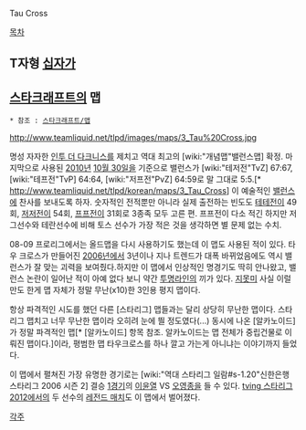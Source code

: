 Tau Cross

[[목차]]

== T자형 [[십자가]] ==

== [[스타크래프트]]의 맵 ==
 * 참조 : [[스타크래프트/맵]]

http://www.teamliquid.net/tlpd/images/maps/3_Tau%20Cross.jpg

명성 자자한 [[인투 더 다크니스]]를 제치고 역대 최고의 [wiki:"개념맵"밸런스맵] 확정. 마지막으로 사용된 [[2010년]] [[10월 30일]]을 기준으로 밸런스가  [wiki:"테저전"TvZ] 67:67, [wiki:"테프전"TvP] 64:64, [wiki:"저프전"PvZ] 64:59로 말 그대로 5:5.[* http://www.teamliquid.net/tlpd/korean/maps/3_Tau_Cross] 이 예술적인 [[밸런스]]에 찬사를 보내도록 하자. 숫자적인 전적뿐만 아니라 실제 출전하는 빈도도 [[테테전]]이 49회, [[저저전]]이 54회, [[프프전]]이 31회로 3종족 모두 고른 편. 프프전이 다소 적긴 하지만 저그선수와 테란선수에 비해 토스 선수가 가장 적은 것을 생각하면 별 문제 없는 수치.

08-09 프로리그에서는 올드맵을 다시 사용하기도 했는데 이 맵도 사용된 적이 있다. 타우 크로스가 만들어진 [[2006년]]에서 3년이나 지나 트렌드가 대폭 바뀌었음에도 역시 밸런스가 잘 맞는 괴력을 보여줬다.하지만 이 맵에서 인상적인 명경기도 딱히 안나왔고, 밸런스 논란이 일어난 적이 아예 없다 보니 약간 [[투명라인]]의 끼가 있다. [[지못미]] 사실 이럴 만도 한게 맵 자체가 정말 무난(x10)한 3인용 평지 맵이다.

항상 파격적인 시도를 했던 다른 [스타리그] 맵들과는 달리 상당히 무난한 맵이다. 스타리그 맵치고 너무 무난한 맵이라 오히려 눈에 띌 정도였다(...) 동시에 나온 [알카노이드]가 정말 파격적인 맵[* [알카노이드] 항목 참조. 알카노이드는 맵 전체가 중립건물로 이뤄진 맵이다.]이라, 평범한 맵 타우크로스를 하나 깔고 가는게 아니냐는 이야기까지 들었다.

이 맵에서 펼쳐진 가장 유명한 경기로는 [wiki:"역대 스타리그 일람#s-1.20"신한은행 스타리그 2006 시즌 2] 결승 [http://www.teamliquid.net/tlpd/korean/games/3967_Anytime_vs_NaDa/vod 1경기]의 [[이윤열]] VS [[오영종]]을 들 수 있다. [[tving 스타리그 2012]]에서의 두 선수의 [http://tvpot.daum.net/clip/ClipView.do?clipid=43017020&q=%EC%9D%B4%EC%9C%A4%EC%97%B4+%EC%98%A4%EC%98%81%EC%A2%85 레전드 매치]도 이 맵에서 벌어졌다.

[[각주]]
